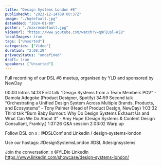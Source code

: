 ```yaml
---
title: "Design Systems London #8"
publishedAt: "2023-12-14T09:00:37Z"
image: "./hqdefault.jpg"
dateAdded: "2024-01-09"
poster: "./maxresdefault.jpg"
videoUrl: "https://www.youtube.com/watch?v=q9PZUpl-WZ8"
localImages: true
tags: ["Unsorted"]
categories: ["Video"]
duration: "2:08:29"
privacyStatus: "undefined"
draft: true
speakers: ["Unsorted"]
---
```

Full recording of our DSL #8 meetup, organised by YLD and sponsored by NewDay

00:00 Intros
14:13 First talk
“Design Systems from a Team Members POV” - Damola Adegoke (Product Designer, Spotify)
34:59 Second talk
“Orchestrating a Unified Design System Across Multiple Brands, Products, and Ecosystems” - Tony Palmer (Head of Product Design, NewDay)
1:03:32 Third talk
“Burn Baby Burnout: Why Do Design Systems Exhaust Us and What Can We Do About It” - Amy Hupe (Design Systems & Content Design Consultant, Frankly.)
1:37:26 Q&A session
2:03:02 Warp up

Follow DSL on x : @DSLConf
and Linkedin  / design-systems-london

Use our hastags: #DesignSystemsLondon #DSL #designsystems 

Join the conversation:
x @YLDio
LinkedIn https://www.linkedin.com/showcase/design-systems-london/
